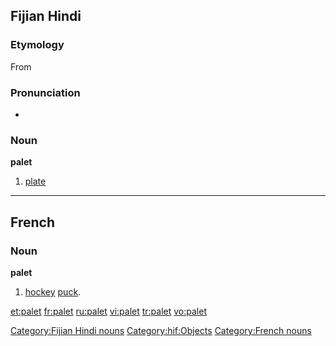 ==Fijian Hindi==
===Etymology===
From {{E.|hif}} {{term|plate}}

===Pronunciation===
* {{IPA|/pəleːʈ/}}

===Noun===
'''palet'''

# [[plate]]

[[Category:Fijian Hindi nouns]]
[[Category:hif:Objects]]

----

==French==

===Noun===
'''palet'''

# [[hockey]] [[puck]].

[[Category:French nouns]]

[[et:palet]]
[[fr:palet]]
[[ru:palet]]
[[vi:palet]]
[[tr:palet]]
[[vo:palet]]